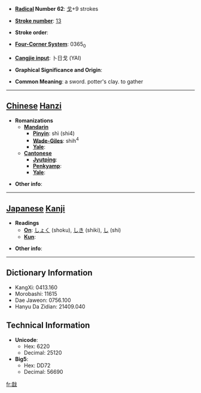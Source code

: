 * '''[[Wiktionary:Chinese radical index| Radical]] Number 62''': [[Wiktionary:Chinese radical index 戈|戈]]+9 strokes

* '''[[Wiktionary:Chinese total strokes index|Stroke number]]''': [[Wiktionary:Chinese total strokes index 13|13]]

* '''Stroke order''': 

* '''[[Wiktionary:Chinese four corner index|Four-Corner System]]''': 0365<sub>0</sub>

* '''[[Wiktionary:Chinese Cangjie index|Cangjie input]]''': 卜日戈 (YAI)

* '''Graphical Significance and Origin''': 

* '''Common Meaning''': a sword. potter's clay. to gather

----

== [[Chinese]] [[Hanzi]] ==

* '''Romanizations'''
** '''[[Mandarin]]'''
*** '''[[Pinyin]]''': shì (shi4)
*** '''[[Wade-Giles]]''': shih<sup>4</sup>
*** '''[[Yale]]''': 
** '''[[Cantonese]]'''
*** '''[[Jyutping]]''':
*** '''[[Penkyamp]]''': 
*** '''[[Yale]]''': 

* '''Other info''': 

----

== [[Japanese]] [[Kanji]] ==

* '''Readings'''
** '''[[On]]''': [[しょく]] (shoku), [[しき]] (shiki), [[し]] (shi)
** '''[[Kun]]''': 

* '''Other info''':  

----

== Dictionary Information ==

* KangXi: 0413.160
* Morobashi: 11615
* Dae Jaweon: 0756.100
* Hanyu Da Zidian: 21409.040

== Technical Information ==

* '''Unicode''':
** Hex: 6220
** Decimal: 25120
* '''Big5''':
** Hex: DD72
** Decimal: 56690

[[fr:戠]]